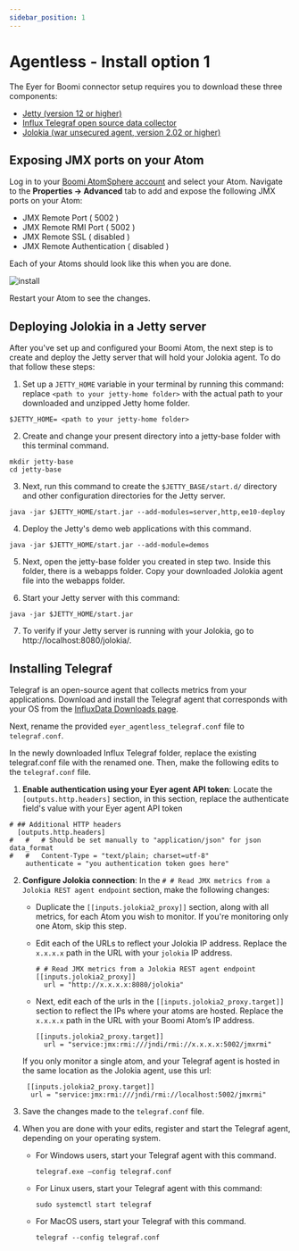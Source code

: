 ```yaml
---
sidebar_position: 1
---
```


# Agentless - Install option 1 

The Eyer for Boomi connector setup requires you to download these three components:



* [Jetty (version 12 or higher)](https://eclipse.dev/jetty/download.php)
* [Influx Telegraf open source data collector](https://www.influxdata.com/downloads/)
* [Jolokia (war unsecured agent, version 2.02 or higher)](https://jolokia.org/download.html)


## Exposing JMX ports on your Atom

Log in to your [Boomi AtomSphere account](https://platform.boomi.com/) and select your Atom. Navigate to the **Properties -> Advanced** tab to add and expose the following JMX ports on your Atom:



* JMX Remote Port ( 5002 )
* JMX Remote RMI Port ( 5002 )
* JMX Remote SSL ( disabled )
* JMX Remote Authentication ( disabled )

Each of your Atoms should look like this when you are done.



![install](./img/install.png)


Restart your Atom to see the changes.


## Deploying Jolokia in a Jetty server

After you've set up and configured your Boomi Atom, the next step is to create and deploy the Jetty server that will hold your Jolokia agent. To do that follow these steps:

1. Set up a `JETTY_HOME` variable in your terminal by running this command: replace `<path to your jetty-home folder>` with the actual path to your downloaded and unzipped Jetty home folder.

  ```
  $JETTY_HOME= <path to your jetty-home folder>
  ```

2. Create and change your present directory into a jetty-base folder with this terminal command.
  ```
  mkdir jetty-base
  cd jetty-base
  ```


3. Next, run this command to create the `$JETTY_BASE/start.d/` directory and other configuration directories for the Jetty server.
  ```
  java -jar $JETTY_HOME/start.jar --add-modules=server,http,ee10-deploy
  ```


4. Deploy the Jetty's demo web applications with this command.
  ```
  java -jar $JETTY_HOME/start.jar --add-module=demos
  ```


5. Next, open the jetty-base folder you created in step two. Inside this folder, there is a webapps folder. Copy your downloaded Jolokia agent file into the webapps folder.


6. Start your Jetty server with this command: 
  ```
  java -jar $JETTY_HOME/start.jar 

  ```


7. To verify if your Jetty server is running with your Jolokia, go to http://localhost:8080/jolokia/.



## Installing Telegraf 

Telegraf is an open-source agent that collects metrics from your applications. Download and install the Telegraf agent that corresponds with your OS from the [InfluxData Downloads page](https://portal.influxdata.com/downloads/).

Next, rename the provided `eyer_agentless_telegraf.conf` file to `telegraf.conf`. 

In the newly downloaded Influx Telegraf folder, replace the existing telegraf.conf file with the renamed one. Then, make the following edits to the `telegraf.conf` file.

1. **Enable authentication using your Eyer agent API token**: Locate the `[outputs.http.headers]` section, in this section, replace the authenticate field's value with your Eyer agent API token

  ```
  # ## Additional HTTP headers
    [outputs.http.headers]
  #   #   # Should be set manually to "application/json" for json data_format
  #   #   Content-Type = "text/plain; charset=utf-8"
      authenticate = "you authentication token goes here"

  ```
2. **Configure Jolokia connection**: In the `# # Read JMX metrics from a Jolokia REST agent endpoint` section, make the following changes:

    * Duplicate the `[[inputs.jolokia2_proxy]]` section, along with all metrics, for each Atom you wish to monitor. If you're monitoring only one Atom, skip this step.

    * Edit each of the URLs to reflect your Jolokia IP address. Replace the `x.x.x.x` path in the URL with your `jolokia` IP address.

      ```
      # # Read JMX metrics from a Jolokia REST agent endpoint
      [[inputs.jolokia2_proxy]]
        url = "http://x.x.x.x:8080/jolokia"
      ```


    * Next, edit each of the urls in the `[[inputs.jolokia2_proxy.target]]` section to reflect the IPs where your atoms are hosted. Replace the `x.x.x.x` path in the URL with your Boomi Atom’s IP address.  

      ```
      [[inputs.jolokia2_proxy.target]]
        url = "service:jmx:rmi:///jndi/rmi://x.x.x.x:5002/jmxrmi"
      ```



    If you only monitor a single atom, and your Telegraf agent is hosted in the same location as the Jolokia agent, use this url:


    ```
     [[inputs.jolokia2_proxy.target]]
      url = "service:jmx:rmi:///jndi/rmi://localhost:5002/jmxrmi"
    ```


3. Save the changes made to the `telegraf.conf` file.

4. When you are done with your edits, register and start the Telegraf agent, depending on your operating system.  

    * For Windows users, start your Telegraf agent with this command.

        ```
        telegraf.exe –config telegraf.conf
        ```


    * For Linux users, start your Telegraf agent with this command:

      ```
      sudo systemctl start telegraf
      ```
    * For MacOS users, start your Telegraf with this command.

      ```
      telegraf --config telegraf.conf
      ```


